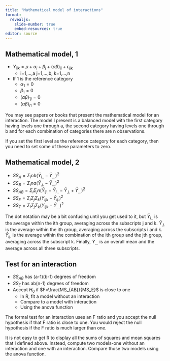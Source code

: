 ```yaml
---
title: "Mathematical model of interactions"
format: 
  revealjs:
    slide-number: true
    embed-resources: true
editor: source
---
```


## Mathematical model, 1

-   $Y_{ijk}=\mu+\alpha_i+\beta_j+(\alpha \beta)_{ij}+\epsilon_{ijk}$
    -   i=1,...,a j=1,...,b, k=1,...,n
-   If 1 is the reference category
    -   $\alpha_1=0$
    -   $\beta_1=0$
    -   $(\alpha \beta)_{1j}=0$
    -   $(\alpha \beta)_{i1}=0$

::: notes

You may see papers or books that present the mathematical model for an interaction. The model I present is a balanced model with the first category having levels one through a, the second category having levels one through b and for each combination of categories there are n observations.

If you set the first level as the reference category for each category, then you need to set some of these parameters to zero.

:::

## Mathematical model, 2

-   $SS_A=\Sigma_i nb(\bar{Y}_{i..}-\bar{Y}_{...})^2$
-   $SS_B=\Sigma_i na(\bar{Y}_{.j.}-\bar{Y}_{...})^2$
-   $SS_{AB}=\Sigma_i \Sigma_j n(\bar{Y}_{ij.}-\bar{Y}_{i..}-\bar{Y}_{.j.}+ \bar{Y}_{...})^2$
-   $SS_E=\Sigma_i \Sigma_j \Sigma_k (Y_{ijk}-\bar{Y}_{ij.})^2$
-   $SS_T=\Sigma_i \Sigma_j \Sigma_k (Y_{ijk}-\bar{Y}_{...})^2$

::: notes

The dot notation may be a bit confusing until you get used to it, but $\bar{Y}_{i..}$ is the average within the ith group, averaging across the subscripts j and k. $\bar{Y}_{.j.}$ is the average within the ith group, averaging across the subscripts i and k. $\bar{Y}_{ij.}$ is the average within the combination of the ith group and the jth group, averaging across the subscript k. Finally, $\bar{Y}_{...}$ is an overall mean and the average across all three subscripts.

:::

## Test for an interaction

-   $SS_{AB}$ has (a-1)(b-1) degrees of freedom
-   $SS_E$ has ab(n-1) degrees of freedom
-   Accept $H_0$ if $F=\frac{MS_{AB}}{MS_E}$ is close to one
    -   In R, fit a model without an interaction
    -   Compare to a model with interaction
    -   Using the anova function
    
::: notes

The formal test for an interaction uses an F ratio and you accept the null hypothesis if that F ratio is close to one. You would reject the null hypothesis if the F ratio is much larger than one.

It is not easy to get R to display all the sums of squares and mean squares that I defined above. Instead, compute two models-one without an interaction and one with an interaction. Compare those two models using the anova function.

::::